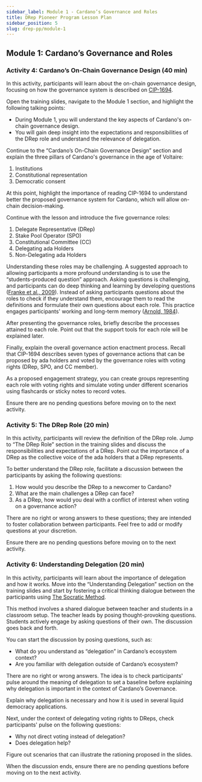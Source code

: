 ```yaml
---
sidebar_label: Module 1 - Cardano’s Governance and Roles
title: DRep Pioneer Program Lesson Plan
sidebar_position: 5
slug: drep-pp/module-1
---
```


## Module 1: Cardano’s Governance and Roles

### Activity 4: Cardano’s On-Chain Governance Design (40 min)

In this activity, participants will learn about the on-chain governance design, focusing on how the governance system is described on [CIP-1694](https://github.com/cardano-foundation/CIPs/blob/master/CIP-1694/README.md).

Open the training slides, navigate to the Module 1 section, and highlight the following talking points:

* During Module 1, you will understand the key aspects of Cardano's on-chain governance design.
* You will gain deep insight into the expectations and responsibilities of the DRep role and understand the relevance of delegation.

Continue to the “Cardano’s On-Chain Governance Design” section and explain the three pillars of Cardano's governance in the age of Voltaire:

1. Institutions
2. Constitutional representation
3. Democratic consent

At this point, highlight the importance of reading CIP-1694 to understand better the proposed governance system for Cardano, which will allow on-chain decision-making.

Continue with the lesson and introduce the five governance roles:

1. Delegate Representative (DRep)
2. Stake Pool Operator (SPO)
3. Constitutional Committee (CC)
4. Delegating ada Holders
5. Non-Delegating ada Holders

Understanding these roles may be challenging. A suggested approach to allowing participants a more profound understanding is to use the “students-produced question” approach. Asking questions is challenging, and participants can do deep thinking and learning by developing questions ([Franke et al., 2009](https://journals.sagepub.com/doi/abs/10.1177/0022487109339906)). Instead of asking participants questions about the roles to check if they understand them, encourage them to read the definitions and formulate their own questions about each role. This practice engages participants' working and long-term memory ([Arnold, 1984](https://www.taylorfrancis.com/books/mono/10.4324/9780203781197/memory-brain-magda-arnold)). 

After presenting the governance roles, briefly describe the processes attained to each role. Point out that the support tools for each role will be explained later.

Finally, explain the overall governance action enactment process. Recall that CIP-1694 describes seven types of governance actions that can be proposed by ada holders and voted by the governance roles with voting rights (DRep, SPO, and CC member).

As a proposed engagement strategy, you can create groups representing each role with voting rights and simulate voting under different scenarios using flashcards or sticky notes to record votes.

Ensure there are no pending questions before moving on to the next activity.

### Activity 5: The DRep Role (20 min)

In this activity, participants will review the definition of the DRep role. Jump to “The DRep Role” section in the training slides and discuss the responsibilities and expectations of a DRep. Point out the importance of a DRep as the collective voice of the ada holders that a DRep represents.

To better understand the DRep role, facilitate a discussion between the participants by asking the following questions:

1. How would you describe the DRep to a newcomer to Cardano?
2. What are the main challenges a DRep can face?
3. As a DRep, how would you deal with a conflict of interest when voting on a governance action?

There are no right or wrong answers to these questions; they are intended to foster collaboration between participants. Feel free to add or modify questions at your discretion.

Ensure there are no pending questions before moving on to the next activity.

### Activity 6: Understanding Delegation (20 min)

In this activity, participants will learn about the importance of delegation and how it works. Move into the “Understanding Delegation” section on the training slides and start by fostering a critical thinking dialogue between the participants using [The Socratic Method](https://tilt.colostate.edu/the-socratic-method/).

This method involves a shared dialogue between teacher and students in a classroom setup. The teacher leads by posing thought-provoking questions. Students actively engage by asking questions of their own. The discussion goes back and forth.

You can start the discussion by posing questions, such as:

* What do you understand as “delegation” in Cardano’s ecosystem context?
* Are you familiar with delegation outside of Cardano’s ecosystem?

There are no right or wrong answers. The idea is to check participants' pulse around the meaning of delegation to set a baseline before explaining why delegation is important in the context of Cardano’s Governance.

Explain why delegation is necessary and how it is used in several liquid democracy applications.

Next, under the context of delegating voting rights to DReps, check participants' pulse on the following questions:

* Why not direct voting instead of delegation?
* Does delegation help?

Figure out scenarios that can illustrate the rationing proposed in the slides.

When the discussion ends, ensure there are no pending questions before moving on to the next activity.